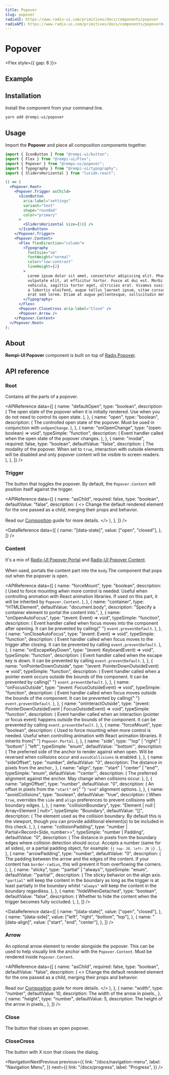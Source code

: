 ```yaml
---
title: Popover
slug: popover
radixUI: https://www.radix-ui.com/primitives/docs/components/popover
radixAPI: https://www.radix-ui.com/primitives/docs/components/popover#api-reference
---
```


# Popover

<Description text="Displays rich content in a portal, triggered by a button." />

<Flex style={{ gap: 8 }}>
  <RadixUI href="https://www.radix-ui.com/primitives/docs/components/popover" />
  <RadixAPI href="https://www.radix-ui.com/primitives/docs/components/popover#api-reference" />
</Flex>

## Example

<PreviewComponent name="popover" />

## Installation

Install the component from your command line.

```bash
yarn add @rempi-ui/popover
```

## Usage

Import the <strong>Popover</strong> and piece all composition components together.

```jsx
import { IconButton } from "@rempi-ui/button";
import { Flex } from "@rempi-ui/Flex";
import { Popover } from "@rempi-ui/popover";
import { Typography } from "@rempi-ui/typography";
import { SlidersHorizontal } from "lucide-react";

() => (
  <Popover.Root>
    <Popover.Trigger asChild>
      <IconButton
        aria-label="settings"
        variant="text"
        shape="rounded"
        color="primary"
      >
        <SlidersHorizontal size={16} />
      </IconButton>
    </Popover.Trigger>
    <Popover.Content>
      <Flex flexDirection="column">
        <Typography
          fontSize="sm"
          fontWeight="normal"
          color="low-contrast"
          lineHeight={2}
        >
          Lorem ipsum dolor sit amet, consectetur adipiscing elit. Phasellus ut
          vulputate elit, at efficitur tortor. Fusce at dui est. Morbi ac mauris
          vehicula, sagittis tortor eget, ultricies erat. Vivamus suscipit, arcu
          a lobortis eleifend, augue tellus laoreet ipsum, vitae cursus magna
          erat sed lorem. Etiam at augue pellentesque, sollicitudin metus.
        </Typography>
      </Flex>
      <Popover.CloseCross aria-label="Close" />
      <Popover.Arrow />
    </Popover.Content>
  </Popover.Root>
);
```

## About

<strong>Rempi-UI Popover</strong> component is built on top of [Radix Popover](https://www.radix-ui.com/primitives/docs/components/popover).

## API reference

### Root

Contains all the parts of a popover.

<MoreInfo
  componentName="Radix Popover Root"
  componentLink="https://www.radix-ui.com/primitives/docs/components/popover#root"
/>

<APIReference
  data={[
    {
      name: "defaultOpen",
      type: "boolean",
      description: (
        <span>
          The open state of the popover when it is initially rendered. Use when
          you do not need to control its open state.
        </span>
      ),
    },
    {
      name: "open",
      type: "boolean",
      description: (
        <span>
          The controlled open state of the popover. Must be used in conjunction
          with <code>onOpenChange</code>.
        </span>
      ),
    },
    {
      name: "onOpenChange",
      type: "(open: boolean) => void",
      typeSimple: "function",
      description: (
        <span>
          Event handler called when the open state of the popover changes.
        </span>
      ),
    },
    {
      name: "modal",
      required: false,
      type: "boolean",
      defaultValue: "false",
      description: (
        <span>
          The modality of the popover. When set to <code>true</code>,
          interaction with outside elements will be disabled and only popover
          content will be visible to screen readers.
        </span>
      ),
    },
  ]}
/>

### Trigger

The button that toggles the popover. By default, the `Popover.Content` will position itself against the trigger.

<MoreInfo
  componentName="Radix Popover Trigger"
  componentLink="https://www.radix-ui.com/primitives/docs/components/popover#trigger"
/>

<APIReference
  data={[
    {
      name: "asChild",
      required: false,
      type: "boolean",
      defaultValue: "false",
      description: (
        <>
          Change the default rendered element for the one passed as a child,
          merging their props and behavior.
          <br />
          <br />
          Read our <a href="../guides/composition">Composition</a> guide for more
          details.
        </>
      ),
    },
  ]}
/>

<DataReference
  data={[
    {
      name: "[data-state]",
      value: ["open", "closed"],
    },
  ]}
/>

### Content

It's a mix of [Radix-UI Popover Portal](https://www.radix-ui.com/primitives/docs/components/popover#portal) and [Radix-UI Popover Content](https://www.radix-ui.com/primitives/docs/components/popover#content).<br/><br/>
When used, portals the content part into the `body`.The component that pops out when the popover is open.

<MoreInfo
  componentName="Radix Popover Portal"
  componentLink="https://www.radix-ui.com/primitives/docs/components/popover#portal"
/>

<MoreInfo
  componentName="Radix Popover Content"
  componentLink="https://www.radix-ui.com/primitives/docs/components/popover#content"
/>

<APIReference
  data={[
    {
      name: "forceMount",
      type: "boolean",
      description: (
        <span>
          Used to force mounting when more control is needed. Useful when
          controlling animation with React animation libraries. If used on this
          part, it will be inherited by <code>Popover.Content</code>.
        </span>
      ),
    },
    {
      name: "container",
      type: "HTMLElement",
      defaultValue: "document.body",
      description: "Specify a container element to portal the content into.",
    },
    {
      name: "onOpenAutoFocus",
      type: "(event: Event) => void",
      typeSimple: "function",
      description: (
        <span>
          Event handler called when focus moves into the component after
          opening. It can be prevented by calling{" "}
          <code>event.preventDefault</code>.
        </span>
      ),
    },
    {
      name: "onCloseAutoFocus",
      type: "(event: Event) => void",
      typeSimple: "function",
      description: (
        <span>
          Event handler called when focus moves to the trigger after closing. It
          can be prevented by calling <code>event.preventDefault</code>.
        </span>
      ),
    },
    {
      name: "onEscapeKeyDown",
      type: "(event: KeyboardEvent) => void",
      typeSimple: "function",
      description: (
        <span>
          Event handler called when the escape key is down. It can be prevented
          by calling <code>event.preventDefault</code>.
        </span>
      ),
    },
    {
      name: "onPointerDownOutside",
      type: "(event: PointerDownOutsideEvent) => void",
      typeSimple: "function",
      description: (
        <span>
          Event handler called when a pointer event occurs outside the bounds of
          the component. It can be prevented by calling{" "}
          <code>event.preventDefault</code>.
        </span>
      ),
    },
    {
      name: "onFocusOutside",
      type: "(event: FocusOutsideEvent) => void",
      typeSimple: "function",
      description: (
        <span>
          Event handler called when focus moves outside the bounds of the
          component. It can be prevented by calling{" "}
          <code>event.preventDefault</code>.
        </span>
      ),
    },
    {
      name: "onInteractOutside",
      type: "(event: PointerDownOutsideEvent | FocusOutsideEvent) => void",
      typeSimple: "function",
      description: (
        <span>
          Event handler called when an interaction (pointer or focus event)
          happens outside the bounds of the component. It can be prevented by
          calling <code>event.preventDefault</code>.
        </span>
      ),
    },
    {
      name: "forceMount",
      type: "boolean",
      description: (
        <span>
          Used to force mounting when more control is needed. Useful when
          controlling animation with React animation libraries. It inherits from{" "}
          <code>Popover.Portal</code>.
        </span>
      ),
    },
    {
      name: "side",
      type: '"top" | "right" | "bottom" | "left"',
      typeSimple: "enum",
      defaultValue: '"bottom"',
      description: (
        <span>
          The preferred side of the anchor to render against when open. Will be
          reversed when collisions occur and <code>avoidCollisions</code> is
          enabled.
        </span>
      ),
    },
    {
      name: "sideOffset",
      type: "number",
      defaultValue: "0",
      description: <span>The distance in pixels from the anchor.</span>,
    },
    {
      name: "align",
      type: '"start" | "center" | "end"',
      typeSimple: "enum",
      defaultValue: '"center"',
      description: (
        <span>
          The preferred alignment against the anchor. May change when collisions
          occur.
        </span>
      ),
    },
    {
      name: "alignOffset",
      type: "number",
      defaultValue: "0",
      description: (
        <span>
          An offset in pixels from the <code>"start"</code> or{" "}
          <code>"end"</code> alignment options.
        </span>
      ),
    },
    {
      name: "avoidCollisions",
      type: "boolean",
      defaultValue: "true",
      description: (
        <span>
          When <code>true</code>, overrides the <code>side</code> and
          <code>align</code> preferences to prevent collisions with boundary edges.
        </span>
      ),
    },
    {
      name: "collisionBoundary",
      type: "Element | null | Array<Element | null>",
      typeSimple: "Boundary",
      defaultValue: "[]",
      description: (
        <span>
          The element used as the collision boundary. By default this is the
          viewport, though you can provide additional element(s) to be included
          in this check.
        </span>
      ),
    },
    {
      name: "collisionPadding",
      type: "number | Partial<Record<Side, number>>",
      typeSimple: "number | Padding",
      defaultValue: "0",
      description: (
        <span>
          The distance in pixels from the boundary edges where collision
          detection should occur. Accepts a number (same for all sides), or a
          partial padding object, for example: <code>{`{ top: 20, left: 20 }`}</code>
          .
        </span>
      ),
    },
    {
      name: "arrowPadding",
      type: "number",
      defaultValue: "0",
      description: (
        <span>
          The padding between the arrow and the edges of the content. If your
          content has <code>border-radius</code>, this will prevent it from
          overflowing the corners.
        </span>
      ),
    },
    {
      name: "sticky",
      type: '"partial" | "always"',
      typeSimple: "enum",
      defaultValue: '"partial"',
      description: (
        <span>
          The sticky behavior on the align axis. <code>"partial"</code> will
          keep the content in the boundary as long as the trigger is at least
          partially in the boundary whilst <code>"always"</code> will keep the
          content in the boundary regardless.
        </span>
      ),
    },
    {
      name: "hideWhenDetached",
      type: "boolean",
      defaultValue: "false",
      description: (
        <span>
          Whether to hide the content when the trigger becomes fully occluded.
        </span>
      ),
    },
  ]}
/>

<DataReference
  data={[
    {
      name: "[data-state]",
      value: ["open", "closed"],
    },
    {
      name: "[data-side]",
      value: ["left", "right", "bottom", "top"],
    },
    {
      name: "[data-align]",
      value: ["start", "end", "center"],
    },
  ]}
/>

### Arrow

An optional arrow element to render alongside the popover. This can be used to help visually link the anchor with the `Popover.Content`. Must be rendered inside `Popover.Content`.

<MoreInfo
  componentName="Radix Popover Arrow"
  componentLink="https://www.radix-ui.com/primitives/docs/components/popover#arrow"
/>

<APIReference
  data={[
    {
      name: "asChild",
      required: false,
      type: "boolean",
      defaultValue: "false",
      description: (
        <>
          Change the default rendered element for the one passed as a child,
          merging their props and behavior.
          <br />
          <br />
          Read our <a href="../guides/composition">Composition</a> guide for more
          details.
        </>
      ),
    },
    {
      name: "width",
      type: "number",
      defaultValue: 10,
      description: <span>The width of the arrow in pixels.</span>,
    },
    {
      name: "height",
      type: "number",
      defaultValue: 5,
      description: <span>The height of the arrow in pixels.</span>,
    },
  ]}
/>

### Close

The button that closes an open popover.

<MoreInfo
  componentName="Radix Popover Close"
  componentLink="https://www.radix-ui.com/primitives/docs/components/popover#close"
/>

### CloseCross

The button with X icon that closes the dialog.

<NavigationNextPrevious
  previous={{
    link: "/docs/navigation-menu",
    label: "Navigation Menu",
  }}
  next={{
    link: "/docs/progress",
    label: "Progress",
  }}
/>
